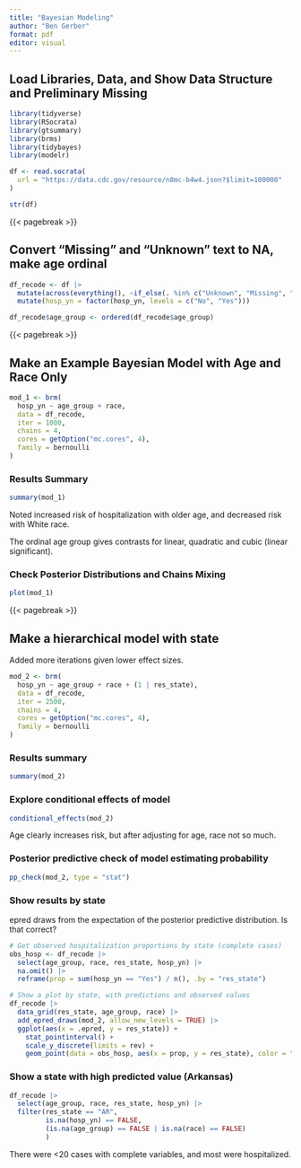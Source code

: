 ```yaml
---
title: "Bayesian Modeling"
author: "Ben Gerber"
format: pdf
editor: visual
---
```


## Load Libraries, Data, and Show Data Structure and Preliminary Missing

```r
library(tidyverse)
library(RSocrata)
library(gtsummary)
library(brms)
library(tidybayes)
library(modelr)

df <- read.socrata(
  url = "https://data.cdc.gov/resource/n8mc-b4w4.json?$limit=100000"
)

str(df)
```

{{< pagebreak >}}

## Convert "Missing" and "Unknown" text to NA, make age ordinal

```r
df_recode <- df |>
  mutate(across(everything(), ~if_else(. %in% c("Unknown", "Missing", "NA"), NA_character_, .))) |>
  mutate(hosp_yn = factor(hosp_yn, levels = c("No", "Yes")))

df_recode$age_group <- ordered(df_recode$age_group)

```

{{< pagebreak >}}

## Make an Example Bayesian Model with Age and Race Only

```r
mod_1 <- brm(
  hosp_yn ~ age_group + race,
  data = df_recode,
  iter = 1000,
  chains = 4,
  cores = getOption("mc.cores", 4),
  family = bernoulli
)
```

### Results Summary

```r
summary(mod_1)
```

Noted increased risk of hospitalization with older age, and decreased risk with White race.

The ordinal age group gives contrasts for linear, quadratic and cubic (linear significant).

### Check Posterior Distributions and Chains Mixing

```r
plot(mod_1)
```

{{< pagebreak >}}

## Make a hierarchical model with state

Added more iterations given lower effect sizes.

```r
mod_2 <- brm(
  hosp_yn ~ age_group + race + (1 | res_state),
  data = df_recode,
  iter = 2500,
  chains = 4,
  cores = getOption("mc.cores", 4),
  family = bernoulli
)
```

### Results summary

```r
summary(mod_2)
```

### Explore conditional effects of model

```r
conditional_effects(mod_2)
```

Age clearly increases risk, but after adjusting for age, race not so much.

### Posterior predictive check of model estimating probability

```r
pp_check(mod_2, type = "stat")
```

### Show results by state

epred draws from the expectation of the posterior predictive distribution. Is that correct?

```r
# Get observed hospitalization proportions by state (complete cases)
obs_hosp <- df_recode |>
  select(age_group, race, res_state, hosp_yn) |>
  na.omit() |>
  reframe(prop = sum(hosp_yn == "Yes") / n(), .by = "res_state")

# Show a plot by state, with predictions and observed values
df_recode |>
  data_grid(res_state, age_group, race) |>
  add_epred_draws(mod_2, allow_new_levels = TRUE) |>
  ggplot(aes(x = .epred, y = res_state)) +
    stat_pointinterval() +
    scale_y_discrete(limits = rev) +
    geom_point(data = obs_hosp, aes(x = prop, y = res_state), color = "green")
```

### Show a state with high predicted value (Arkansas)

```r
df_recode |>
  select(age_group, race, res_state, hosp_yn) |>
  filter(res_state == "AR", 
         is.na(hosp_yn) == FALSE, 
         (is.na(age_group) == FALSE | is.na(race) == FALSE)
         )
```

There were \<20 cases with complete variables, and most were hospitalized.
